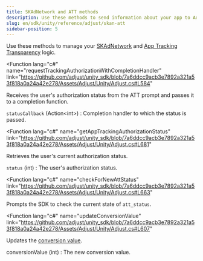 ```yaml
---
title: SKAdNetwork and ATT methods
description: Use these methods to send information about your app to Adjust.
slug: en/sdk/unity/reference/adjust/skan-att
sidebar-position: 5
---
```


Use these methods to manage your [SKAdNetwork](https://help.adjust.com/en/article/skadnetwork) and [App Tracking Transparency](https://help.adjust.com/en/article/app-tracking-transparency-att-framework) logic.

<Function
  lang="c#"
  name="requestTrackingAuthorizationWithCompletionHandler"
  link="https://github.com/adjust/unity_sdk/blob/7a6ddcc9acb3e7892a321a53f818a0a24a42e278/Assets/Adjust/Unity/Adjust.cs#L584"
>

Receives the user's authorization status from the ATT prompt and passes it to a completion function.

<slot slot="snippet">


<RequestTrackingAuthorization />

</slot>

<slot slot="parameters">

`statusCallback` (Action\<int\>)
: Completion handler to which the status is passed.

</slot>

</Function>

<Function
  lang="c#"
  name="getAppTrackingAuthorizationStatus"
  link="https://github.com/adjust/unity_sdk/blob/7a6ddcc9acb3e7892a321a53f818a0a24a42e278/Assets/Adjust/Unity/Adjust.cs#L681"
>

Retrieves the user's current authorization status.

<slot slot="snippet">


<GetAppTrackingAuthorizationStatus />

</slot>

<slot slot="returns">

`status` (int)
: The user's authorization status.

</slot>

</Function>

<Function
  lang="c#"
  name="checkForNewAttStatus"
  link="https://github.com/adjust/unity_sdk/blob/7a6ddcc9acb3e7892a321a53f818a0a24a42e278/Assets/Adjust/Unity/Adjust.cs#L663"
>

Prompts the SDK to check the current state of `att_status`.

<slot slot="snippet">


<CheckForNewAttStatus />

</slot>

</Function>

<Function
  lang="c#"
  name="updateConversionValue"
  link="https://github.com/adjust/unity_sdk/blob/7a6ddcc9acb3e7892a321a53f818a0a24a42e278/Assets/Adjust/Unity/Adjust.cs#L607"
>

Updates the [conversion value](https://help.adjust.com/en/suite/article/conversion-hub).

<slot slot="snippet">


<UpdateConversionValue />

</slot>

<slot slot="parameters">

conversionValue (int)
: The new conversion value.

</slot>

</Function>

